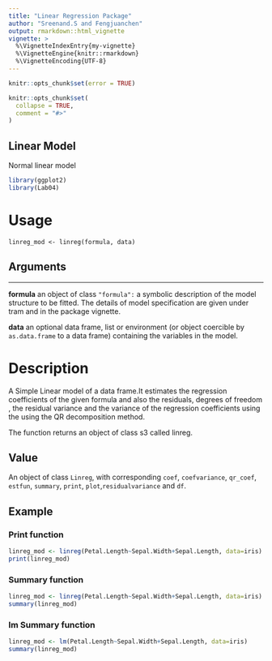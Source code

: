 ```yaml
---
title: "Linear Regression Package"
author: "Sreenand.S and Fengjuanchen"
output: rmarkdown::html_vignette
vignette: >
  %\VignetteIndexEntry{my-vignette}
  %\VignetteEngine{knitr::rmarkdown}
  %\VignetteEncoding{UTF-8}
---
```

```r
knitr::opts_chunk$set(error = TRUE)
```
```r
knitr::opts_chunk$set(
  collapse = TRUE,
  comment = "#>"
)
```
## Linear Model
Normal linear model
```r
library(ggplot2)
library(Lab04)
```
# Usage
```
linreg_mod <- linreg(formula, data)
```
## Arguments
-----------   ---------------------------------------------------------------------------------
__formula__   an object of class `"formula":` a symbolic description of the model structure to be                  fitted. The details of model specification are given under tram and in the package                 vignette.

__data__      an optional data frame, list or environment (or object coercible by `as.data.frame` to a data frame) containing the variables in the model. 

# Description
A Simple Linear model of a data frame.It estimates the regression coefficients of the given formula and also the residuals, degrees of freedom , the residual variance and the variance of the regression coefficients using the using the QR decomposition method.

The function returns an object of class s3 called linreg.

## Value
An object of class `Linreg`, with corresponding `coef`, `coefvariance`, `qr_coef`, `estfun`, `summary`, `print`, `plot`,`residualvariance` and `df`.

## Example



### Print function
```r
linreg_mod <- linreg(Petal.Length~Sepal.Width+Sepal.Length, data=iris)
print(linreg_mod)
```

### Summary function
```r
linreg_mod <- linreg(Petal.Length~Sepal.Width+Sepal.Length, data=iris)
summary(linreg_mod)
```

### lm Summary function
```r
linreg_mod <- lm(Petal.Length~Sepal.Width+Sepal.Length, data=iris)
summary(linreg_mod)
```




